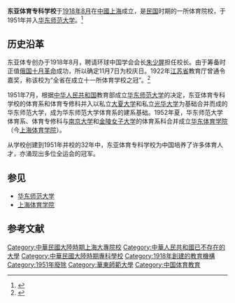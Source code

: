 '''东亚体育专科学校'''于[[1918年8月|1918年8月]]在[[中國|中國]][[上海|上海]]成立，是[[中華民國|民国]]时期的一所体育院校，于1951年并入[[华东师范大学|华东师范大学]]。<ref>{{Cite web |url=http://www.dag.ecnu.edu.cn/xiaoshi/dongya.htm |title=华东师范大学校史馆 |accessdate=2013-04-16 |archive-date=2005-03-11 |archive-url=https://web.archive.org/web/20050311022038/http://www.dag.ecnu.edu.cn/xiaoshi/dongya.htm |dead-url=no }}</ref>

==历史沿革==
东亚体专创办于1918年8月，聘请环球中国学会会长[[朱少屏|朱少屏]]担任校长。由于筹备时正值[[俄国|俄国]][[十月革命|十月革命]]成功，所以确定11月7日为校庆日。1922年[[江苏省_(中华民国)|江苏省]]教育厅曾通令嘉奖，称该校为“全省在成立十一所体育学校之冠”。<ref>{{Cite web |url=http://www.shtong.gov.cn/newsite/node2/node2245/node4455/node14699/node14703/node60890/userobject1ai15380.html |title=上海市地方志办公室 |accessdate=2019-04-20 |archive-date=2016-03-27 |archive-url=https://web.archive.org/web/20160327112234/http://www.shtong.gov.cn/Newsite/node2/node2245/node4455/node14699/node14703/node60890/userobject1ai15380.html |dead-url=no }}</ref>

1951年7月，根据[[中华人民共和国|中华人民共和国]]教育部成立[[华东师范大学|华东师范大学]]的决定，东亚体育专科学校的体育系和体育专修科并入以私立[[大夏大学|大夏大学]]和私立[[光华大学|光华大学]]为基础合并而成的华东师范大学，成为华东师范大学体育系的建系基础。1952年夏，华东师范大学体育系、体育专修科与[[南京大学|南京大学]]和[[金陵女子大学|金陵女子大学]]的体育系科合并成立[[华东体育学院|华东体育学院]]（今[[上海体育学院|上海体育学院]]）。

从学校创建到1951年并校的32年中，东亚体育专科学校为中国培养了许多体育人才，亦涌现出多位全运会的冠军。

==参见==
*[[华东师范大学|华东师范大学]]
*[[上海体育学院|上海体育学院]]

==参考文献==
<references/>

{{上海高等院校}}
{{中華民國大陸時期大專院校}}
{{Authority control}}

[[Category:中華民國大陸時期上海大專院校|Category:中華民國大陸時期上海大專院校]]
[[Category:中華人民共和國已不存在的大學|Category:中華人民共和國已不存在的大學]]
[[Category:中華民國大陸時期專科學校|Category:中華民國大陸時期專科學校]]
[[Category:1918年創建的教育機構|Category:1918年創建的教育機構]]
[[Category:1951年廢除|Category:1951年廢除]]
[[Category:華東師範大學|Category:華東師範大學]]
[[Category:中国体育教育|Category:中国体育教育]]